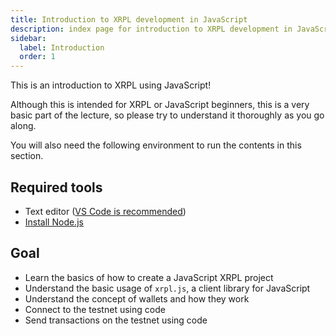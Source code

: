 ```yaml
---
title: Introduction to XRPL development in JavaScript
description: index page for introduction to XRPL development in JavaScript
sidebar: 
  label: Introduction
  order: 1
---
```


This is an introduction to XRPL using JavaScript!

Although this is intended for XRPL or JavaScript beginners, this is a very basic part of the lecture, so please try to understand it thoroughly as you go along.

You will also need the following environment to run the contents in this section.

## Required tools

- Text editor ([VS Code is recommended](/editor/install/))
- [Install Node.js](/getting-started/node-js/)

## Goal

- Learn the basics of how to create a JavaScript XRPL project
- Understand the basic usage of `xrpl.js`, a client library for JavaScript
- Understand the concept of wallets and how they work
- Connect to the testnet using code
- Send transactions on the testnet using code